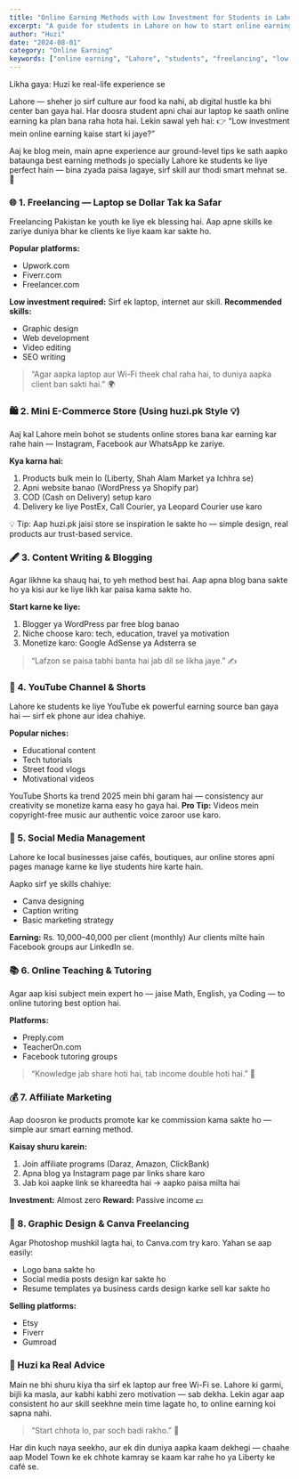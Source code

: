 ```yaml
---
title: "Online Earning Methods with Low Investment for Students in Lahore (2025 Guide)"
excerpt: "A guide for students in Lahore on how to start online earning with low investment, covering freelancing, e-commerce, content writing, YouTube, and more, with real-life tips."
author: "Huzi"
date: "2024-08-01"
category: "Online Earning"
keywords: ["online earning", "Lahore", "students", "freelancing", "low investment", "Pakistan", "2025 guide", "e-commerce", "content writing"]
---
```


Likha gaya: Huzi ke real-life experience se

Lahore — sheher jo sirf culture aur food ka nahi, ab digital hustle ka bhi center ban gaya hai. Har doosra student apni chai aur laptop ke saath online earning ka plan bana raha hota hai. Lekin sawal yeh hai:
👉 “Low investment mein online earning kaise start ki jaye?”

Aaj ke blog mein, main apne experience aur ground-level tips ke sath aapko bataunga best earning methods jo specially Lahore ke students ke liye perfect hain — bina zyada paisa lagaye, sirf skill aur thodi smart mehnat se. 💪

### 🌐 1. Freelancing — Laptop se Dollar Tak ka Safar

Freelancing Pakistan ke youth ke liye ek blessing hai. Aap apne skills ke zariye duniya bhar ke clients ke liye kaam kar sakte ho.

**Popular platforms:**

- Upwork.com
- Fiverr.com
- Freelancer.com

**Low investment required:** Sirf ek laptop, internet aur skill.
**Recommended skills:**

- Graphic design
- Web development
- Video editing
- SEO writing

> “Agar aapka laptop aur Wi-Fi theek chal raha hai, to duniya aapka client ban sakti hai.” 🌍

### 🛍️ 2. Mini E-Commerce Store (Using huzi.pk Style 💡)

Aaj kal Lahore mein bohot se students online stores bana kar earning kar rahe hain — Instagram, Facebook aur WhatsApp ke zariye.

**Kya karna hai:**

1.  Products bulk mein lo (Liberty, Shah Alam Market ya Ichhra se)
2.  Apni website banao (WordPress ya Shopify par)
3.  COD (Cash on Delivery) setup karo
4.  Delivery ke liye PostEx, Call Courier, ya Leopard Courier use karo

💡 Tip: Aap huzi.pk jaisi store se inspiration le sakte ho — simple design, real products aur trust-based service.

### 🖋️ 3. Content Writing & Blogging

Agar likhne ka shauq hai, to yeh method best hai.
Aap apna blog bana sakte ho ya kisi aur ke liye likh kar paisa kama sakte ho.

**Start karne ke liye:**

1.  Blogger ya WordPress par free blog banao
2.  Niche choose karo: tech, education, travel ya motivation
3.  Monetize karo: Google AdSense ya Adsterra se

> “Lafzon se paisa tabhi banta hai jab dil se likha jaye.” ✍️

### 🎥 4. YouTube Channel & Shorts

Lahore ke students ke liye YouTube ek powerful earning source ban gaya hai — sirf ek phone aur idea chahiye.

**Popular niches:**

- Educational content
- Tech tutorials
- Street food vlogs
- Motivational videos

YouTube Shorts ka trend 2025 mein bhi garam hai — consistency aur creativity se monetize karna easy ho gaya hai.
**Pro Tip:** Videos mein copyright-free music aur authentic voice zaroor use karo.

### 📱 5. Social Media Management

Lahore ke local businesses jaise cafés, boutiques, aur online stores apni pages manage karne ke liye students hire karte hain.

Aapko sirf ye skills chahiye:

- Canva designing
- Caption writing
- Basic marketing strategy

**Earning:** Rs. 10,000–40,000 per client (monthly)
Aur clients milte hain Facebook groups aur LinkedIn se.

### 📚 6. Online Teaching & Tutoring

Agar aap kisi subject mein expert ho — jaise Math, English, ya Coding — to online tutoring best option hai.

**Platforms:**

- Preply.com
- TeacherOn.com
- Facebook tutoring groups

> “Knowledge jab share hoti hai, tab income double hoti hai.” 💸

### 💰 7. Affiliate Marketing

Aap doosron ke products promote kar ke commission kama sakte ho — simple aur smart earning method.

**Kaisay shuru karein:**

1.  Join affiliate programs (Daraz, Amazon, ClickBank)
2.  Apna blog ya Instagram page par links share karo
3.  Jab koi aapke link se khareedta hai → aapko paisa milta hai

**Investment:** Almost zero
**Reward:** Passive income 💵

### 🔧 8. Graphic Design & Canva Freelancing

Agar Photoshop mushkil lagta hai, to Canva.com try karo.
Yahan se aap easily:

- Logo bana sakte ho
- Social media posts design kar sakte ho
- Resume templates ya business cards design karke sell kar sakte ho

**Selling platforms:**

- Etsy
- Fiverr
- Gumroad

### 🧠 Huzi ka Real Advice

Main ne bhi shuru kiya tha sirf ek laptop aur free Wi-Fi se. Lahore ki garmi, bijli ka masla, aur kabhi kabhi zero motivation — sab dekha. Lekin agar aap consistent ho aur skill seekhne mein time lagate ho, to online earning koi sapna nahi.

> “Start chhota lo, par soch badi rakho.” 🚀

Har din kuch naya seekho, aur ek din duniya aapka kaam dekhegi — chaahe aap Model Town ke ek chhote kamray se kaam kar rahe ho ya Liberty ke café se.
